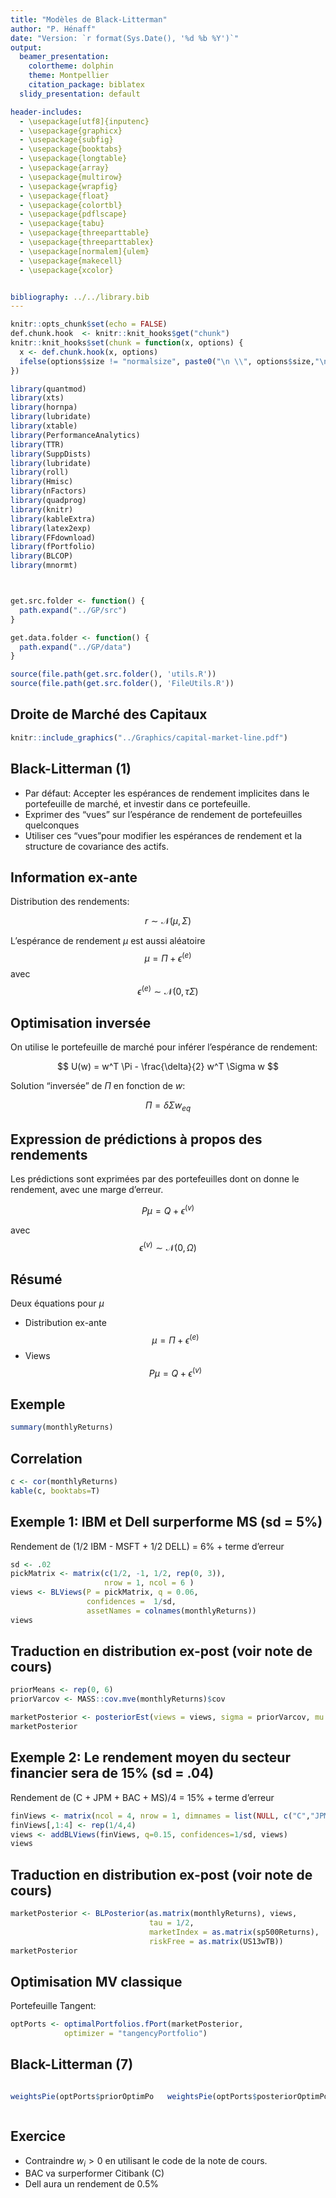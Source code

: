 ```yaml
---
title: "Modèles de Black-Litterman"
author: "P. Hénaff"
date: "Version: `r format(Sys.Date(), '%d %b %Y')`"
output:
  beamer_presentation:
    colortheme: dolphin
    theme: Montpellier
    citation_package: biblatex
  slidy_presentation: default

header-includes:
  - \usepackage[utf8]{inputenc}
  - \usepackage{graphicx}
  - \usepackage{subfig}
  - \usepackage{booktabs}
  - \usepackage{longtable}
  - \usepackage{array}
  - \usepackage{multirow}
  - \usepackage{wrapfig}
  - \usepackage{float}
  - \usepackage{colortbl}
  - \usepackage{pdflscape}
  - \usepackage{tabu}
  - \usepackage{threeparttable}
  - \usepackage{threeparttablex}
  - \usepackage[normalem]{ulem}
  - \usepackage{makecell}
  - \usepackage{xcolor}


bibliography: ../../library.bib
---
```


```r
knitr::opts_chunk$set(echo = FALSE)
def.chunk.hook  <- knitr::knit_hooks$get("chunk")
knitr::knit_hooks$set(chunk = function(x, options) {
  x <- def.chunk.hook(x, options)
  ifelse(options$size != "normalsize", paste0("\n \\", options$size,"\n\n", x, "\n\n \\normalsize"), x)
})
```

```r
library(quantmod)
library(xts)
library(hornpa)
library(lubridate)
library(xtable)
library(PerformanceAnalytics)
library(TTR)
library(SuppDists)
library(lubridate)
library(roll)
library(Hmisc)
library(nFactors)
library(quadprog)
library(knitr)
library(kableExtra)
library(latex2exp)
library(FFdownload)
library(fPortfolio)
library(BLCOP)
library(mnormt)



get.src.folder <- function() {
  path.expand("../GP/src")
}

get.data.folder <- function() {
  path.expand("../GP/data")
}

source(file.path(get.src.folder(), 'utils.R'))
source(file.path(get.src.folder(), 'FileUtils.R'))
```

## Droite de Marché des Capitaux

```r
knitr::include_graphics("../Graphics/capital-market-line.pdf")
```


## Black-Litterman (1)

+ Par défaut: Accepter les espérances de rendement implicites dans le
portefeuille de marché, et investir dans ce portefeuille.
+ Exprimer des "vues" sur l'espérance de rendement de portefeuilles quelconques
+ Utiliser ces "vues"pour modifier les espérances de rendement et la structure de covariance des actifs.


## Information ex-ante

Distribution des rendements:

$$
r \sim \mathcal{N}(\mu, \Sigma)
$$

L'espérance de rendement $\mu$ est aussi aléatoire
$$
\mu = \Pi + \epsilon^{(e)}
$$
avec
$$
\epsilon^{(e)} \sim \mathcal{N}(0, \tau \Sigma)
$$

## Optimisation inversée

On utilise le portefeuille de marché pour inférer l'espérance de rendement:

$$
U(w) = w^T \Pi - \frac{\delta}{2} w^T \Sigma w
$$

Solution "inversée" de $\Pi$ en fonction de $w$:

$$
\Pi = \delta \Sigma w_{eq}
$$

## Expression de prédictions à propos des rendements

Les prédictions sont exprimées par des portefeuilles dont on donne le rendement, avec une marge d'erreur.

$$
P \mu = Q + \epsilon^{(v)}
$$

avec
$$
\epsilon^{(v)} \sim \mathcal{N}(0, \Omega)
$$

## Résumé

Deux équations pour $\mu$

* Distribution ex-ante
$$
\mu = \Pi + \epsilon^{(e)}
$$
* Views
$$
P \mu = Q + \epsilon^{(v)}
$$


## Exemple

\tiny
```r
summary(monthlyReturns)
```
\normalsize

## Correlation

\tiny
```r
c <- cor(monthlyReturns)
kable(c, booktabs=T)
```
\normalsize

## Exemple 1: IBM et Dell surperforme MS (sd = 5%)

Rendement de (1/2 IBM - MSFT + 1/2 DELL) = 6% + terme d'erreur


\tiny
```r
sd <- .02
pickMatrix <- matrix(c(1/2, -1, 1/2, rep(0, 3)),
                     nrow = 1, ncol = 6 )
views <- BLViews(P = pickMatrix, q = 0.06,
                 confidences =  1/sd,
                 assetNames = colnames(monthlyReturns))
views
```
\normalsize

## Traduction en distribution ex-post (voir note de cours)

\tiny
```r
priorMeans <- rep(0, 6)
priorVarcov <- MASS::cov.mve(monthlyReturns)$cov

marketPosterior <- posteriorEst(views = views, sigma = priorVarcov, mu = priorMeans, tau = 1/2)
marketPosterior
```
\normalsize

## Exemple 2: Le rendement moyen du secteur financier sera de 15% (sd = .04)

Rendement de (C + JPM + BAC + MS)/4 = 15% + terme d'erreur
\tiny
```r
finViews <- matrix(ncol = 4, nrow = 1, dimnames = list(NULL, c("C","JPM","BAC","MS")))
finViews[,1:4] <- rep(1/4,4)
views <- addBLViews(finViews, q=0.15, confidences=1/sd, views)
views
```
\normalsize

## Traduction en distribution ex-post (voir note de cours)

\tiny
```r
marketPosterior <- BLPosterior(as.matrix(monthlyReturns), views,
                               tau = 1/2,
                               marketIndex = as.matrix(sp500Returns),
                               riskFree = as.matrix(US13wTB))
marketPosterior
```
\normalsize

## Optimisation MV classique

Portefeuille Tangent:

\tiny
```r
optPorts <- optimalPortfolios.fPort(marketPosterior,
            optimizer = "tangencyPortfolio")
```
\normalsize

## Black-Litterman (7)

:::: columns

::: column

```r
weightsPie(optPorts$priorOptimPortfolio)
```
:::

::: column
```r
weightsPie(optPorts$posteriorOptimPortfolio)
```
:::

::::

## Exercice

* Contraindre $w_i > 0$ en utilisant le code de la note de cours.
* BAC va surperformer Citibank (C)
* Dell aura un rendement de 0.5%

